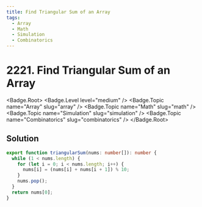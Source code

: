 ```yaml
---
title: Find Triangular Sum of an Array
tags:
  - Array
  - Math
  - Simulation
  - Combinatorics
---
```


# 2221. Find Triangular Sum of an Array

<Badge.Root>
  <Badge.Level level="medium" />
  <Badge.Topic name="Array" slug="array" />
  <Badge.Topic name="Math" slug="math" />
  <Badge.Topic name="Simulation" slug="simulation" />
  <Badge.Topic name="Combinatorics" slug="combinatorics" />
</Badge.Root>

## Solution

```typescript filename="solution.ts" copy
export function triangularSum(nums: number[]): number {
  while (1 < nums.length) {
    for (let i = 0; i < nums.length; i++) {
      nums[i] = (nums[i] + nums[i + 1]) % 10;
    }
    nums.pop();
  }
  return nums[0];
}
```

<ProblemLink
  codingSite="leetcode"
  href="https://leetcode.com/problems/find-triangular-sum-of-an-array"
  title="Find Triangular Sum of an Array"
/>
